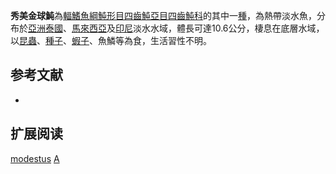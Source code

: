 {{Speciesbox
| name = 秀美金球魨
| image = Xenopterus modestus - 1700-1880 - Print - Iconographia Zoologica - Special Collections University of Amsterdam - UBA01 IZ15500009 (cropped).tif 
| image_width = 250px
| status = LC
| status_system = IUCN3.1 
| genus = Auriglobus
| species = modestus
| authority = [[Bleeker|Bleeker]], 1850
| synonyms = *''Tetraodon modestus, Bleeker, 1850''
*''Chonerhinos modestus, Bleeker, 1850''
*''Chonerhinus modestus, Bleeker, 1850''
*''Chonerhinus africanus, Boulenger, 1909''
*''Chonerhinos africanus, Boulenger, 1909''
}}
'''秀美金球魨'''為[[輻鰭魚綱|輻鰭魚綱]][[魨形目|魨形目]][[四齒魨亞目|四齒魨亞目]][[四齒魨科|四齒魨科]]的其中一[[種|種]]，為熱帶淡水魚，分布於[[亞洲|亞洲]][[泰國|泰國]]、[[馬來西亞|馬來西亞]]及[[印尼|印尼]]淡水水域，體長可達10.6公分，棲息在底層水域，以[[昆蟲|昆蟲]]、[[種子|種子]]、[[蝦子|蝦子]]、魚鱗等為食，生活習性不明。

==参考文献==
*{{FishBase_species|genus=Auriglobus|species=modestus|year=2014|month=3}}

== 扩展阅读 ==
{{refbegin}}
{{wikispecies-inline|Auriglobus modestus|秀美金球魨}}
{{refend}}
{{Taxonbar|from=Q3754297}}

[[Category:金球魨屬|modestus]]
[[Category:1850年描述的魚類|A]]


{{魚類小作品}}